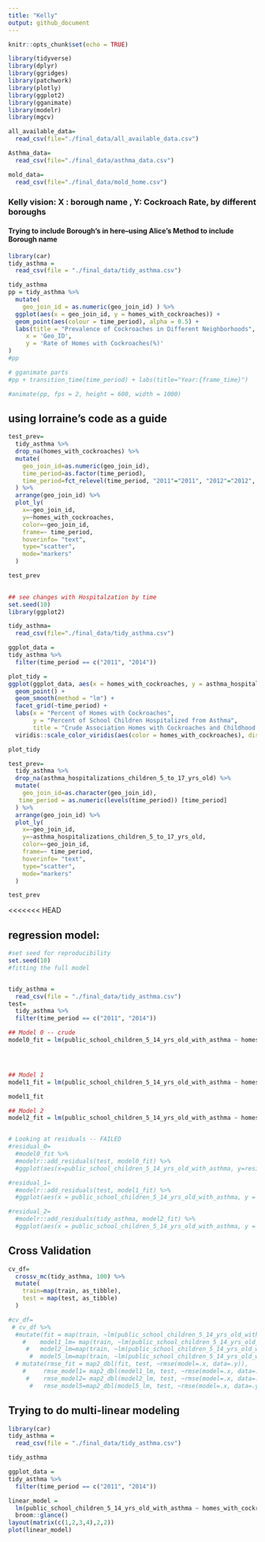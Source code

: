 ```yaml
---
title: "Kelly"
output: github_document
---
```


```r
knitr::opts_chunk$set(echo = TRUE)

library(tidyverse)
library(dplyr)
library(ggridges)
library(patchwork)
library(plotly)
library(ggplot2)
library(gganimate)
library(modelr)
library(mgcv)

```

```r
all_available_data=
  read_csv(file="./final_data/all_available_data.csv")

Asthma_data=
  read_csv(file="./final_data/asthma_data.csv")

mold_data=
  read_csv(file="./final_data/mold_home.csv")
```

### Kelly vision: X : borough name , Y: Cockroach Rate, by different boroughs 
#### Trying to include Borough's in here--using Alice's Method to include Borough name


```r
library(car)
tidy_asthma = 
  read_csv(file = "./final_data/tidy_asthma.csv")

tidy_asthma 
pp = tidy_asthma %>% 
  mutate(
    geo_join_id = as.numeric(geo_join_id) ) %>% 
  ggplot(aes(x = geo_join_id, y = homes_with_cockroaches)) + 
  geom_point(aes(colour = time_period), alpha = 0.5) +
  labs(title = "Prevalence of Cockroaches in Different Neighborhoods",
     x = 'Geo_ID', 
     y = 'Rate of Homes with Cockroaches(%)'
)
#pp

# gganimate parts
#pp + transition_time(time_period) + labs(title="Year:{frame_time}")

#animate(pp, fps = 2, height = 600, width = 1000)
```

## using lorraine's code as a guide
```r
test_prev=
  tidy_asthma %>% 
  drop_na(homes_with_cockroaches) %>% 
  mutate(
    geo_join_id=as.numeric(geo_join_id),
    time_period=as.factor(time_period),
    time_period=fct_relevel(time_period, "2011"="2011", "2012"="2012", "2013" = "2013", "2014" = "2014")
  ) %>% 
  arrange(geo_join_id) %>% 
  plot_ly(
    x=~geo_join_id, 
    y=~homes_with_cockroaches,
    color=~geo_join_id,
    frame=~ time_period,
    hoverinfo= "text",
    type="scatter",
    mode="markers"
  )

test_prev
  
```



```r
## see changes with Hospitalzation by time
set.seed(10)
library(ggplot2)

tidy_asthma=
  read_csv(file="./final_data/tidy_asthma.csv")

ggplot_data = 
tidy_asthma %>%
  filter(time_period == c("2011", "2014"))

plot_tidy = 
ggplot(ggplot_data, aes(x = homes_with_cockroaches, y = asthma_hospitalizations_children_5_to_17_yrs_old, color = homes_with_cockroaches)) +
  geom_point() + 
  geom_smooth(method = "lm") +
  facet_grid(~time_period) +
  labs(x = "Percent of Homes with Cockroaches",
       y = "Percent of School Children Hospitalized from Asthma",
       title = "Crude Association Homes with Cockroaches and Childhood Asthma Hospitalization") +
  viridis::scale_color_viridis(aes(color = homes_with_cockroaches), discrete = FALSE)

plot_tidy

test_prev=
  tidy_asthma %>% 
  drop_na(asthma_hospitalizations_children_5_to_17_yrs_old) %>% 
  mutate(
    geo_join_id=as.character(geo_join_id),
   time_period = as.numeric(levels(time_period)) [time_period]
  ) %>% 
  arrange(geo_join_id) %>% 
  plot_ly(
    x=~geo_join_id, 
    y=~asthma_hospitalizations_children_5_to_17_yrs_old,
    color=~geo_join_id,
    frame=~ time_period,
    hoverinfo= "text",
    type="scatter",
    mode="markers"
  )

test_prev
```
<<<<<<< HEAD


## regression model:
```r
#set seed for reproducibility
set.seed(10)
#fitting the full model


tidy_asthma = 
  read_csv(file = "./final_data/tidy_asthma.csv")
test=
  tidy_asthma %>% 
  filter(time_period == c("2011", "2014"))

## Model 0 -- crude 
model0_fit = lm(public_school_children_5_14_yrs_old_with_asthma ~ homes_with_cockroaches, data=test) %>% broom::tidy()




## Model 1
model1_fit = lm(public_school_children_5_14_yrs_old_with_asthma ~ homes_with_cockroaches + poverty + geo_join_id + time_period, data=test) %>% broom::tidy()

model1_fit

## Model 2
model2_fit = lm(public_school_children_5_14_yrs_old_with_asthma ~ homes_with_cockroaches * poverty * geo_join_id*time_period, data=test) %>% broom::tidy()


# Looking at residuals -- FAILED
#residual_0=
  #model0_fit %>% 
  #modelr::add_residuals(test, model0_fit) %>% 
  #ggplot(aes(x=public_school_children_5_14_yrs_old_with_asthma, y=resid)) +geom_point()

#residual_1=
  #modelr::add_residuals(test, model1_fit) %>% 
  #ggplot(aes(x = public_school_children_5_14_yrs_old_with_asthma, y = resid)) + geom_point()

#residual_2=
  #modelr::add_residuals(tidy_asthma, model2_fit) %>% 
  #ggplot(aes(x = public_school_children_5_14_yrs_old_with_asthma, y = resid)) + geom_point()


```

## Cross Validation
```r
cv_df=
  crossv_mc(tidy_asthma, 100) %>% 
  mutate(
    train=map(train, as_tibble),
    test = map(test, as_tibble)
  )

#cv_df=
 # cv_df %>% 
  #mutate(fit = map(train, ~lm(public_school_children_5_14_yrs_old_with_asthma ~ ., data=.x)),
    #    model1_lm= map(train, ~lm(public_school_children_5_14_yrs_old_with_asthma ~ homes_with_cockroaches + poverty + geo_join_id, data=.x)),
     #   model2_lm=map(train, ~lm(public_school_children_5_14_yrs_old_with_asthma ~ homes_with_cockroaches * poverty * geo_join_id, data=.x)),
      #  model5_lm=map(train, ~lm(public_school_children_5_14_yrs_old_with_asthma ~ homes_with_cockroaches * poverty * geo_join_id * asthma_hospitalizations_children_5_to_17_yrs_old, data=.x))) %>% 
  # mutate(rmse_fit = map2_dbl(fit, test, ~rmse(model=.x, data=.y)),
    #     rmse_model1= map2_dbl(model1_lm, test, ~rmse(model=.x, data=.y)),
     #    rmse_model2= map2_dbl(model2_lm, test, ~rmse(model=.x, data=.y)),
      #   rmse_model5=map2_dbl(model5_lm, test, ~rmse(model=.x, data=.y)))
```

## Trying to do multi-linear modeling 
```r
library(car)
tidy_asthma = 
  read_csv(file = "./final_data/tidy_asthma.csv")

tidy_asthma 

ggplot_data = 
tidy_asthma %>%
  filter(time_period == c("2011", "2014"))

linear_model = 
  lm(public_school_children_5_14_yrs_old_with_asthma ~ homes_with_cockroaches * poverty * time_period * geo_join_id, data = ggplot_data) %>%
  broom::glance()
layout(matrix(c(1,2,3,4),2,2))
plot(linear_model)
```


